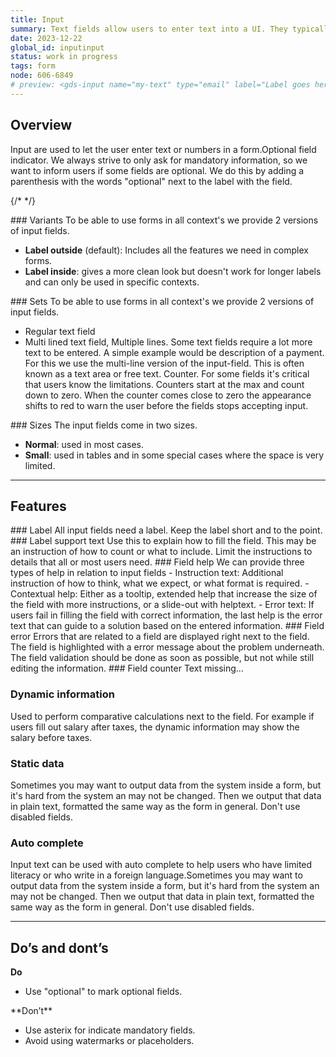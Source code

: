 ```yaml
---
title: Input
summary: Text fields allow users to enter text into a UI. They typically appear in forms and dialogs.
date: 2023-12-22
global_id: inputinput
status: work in progress
tags: form
node: 606-6849
# preview: <gds-input name="my-text" type="email" label="Label goes here" supporting-text="Supporting text goes here" clearable required >
---
```


## Overview 

Input are used to let the user enter text or numbers in a form.Optional field indicator. We always strive to only ask for mandatory information, so we want to inform users if some fields are optional. We do this by adding a parenthesis with the words "optional" next to the label with the field.

{/* <Playground component="input" story-id="2" /> */}

<Row>
<Col>
### Variants
To be able to use forms in all context's we provide 2 versions of input fields.

- **Label outside** (default): Includes all the features we need in complex forms.
- **Label inside**: gives a more clean look but doesn't work for longer labels and can only be used in specific contexts.

</Col>
<Col></Col>
</Row>

<Row>
<Col><FigmaSVG node="606-10125" caption="Default, label outside."/></Col>
<Col><FigmaSVG node="606-10127" caption="Option number 2 used only in  specific contexts."/></Col>
</Row>


<Row>
<Col>
### Sets
To be able to use forms in all context's we provide 2 versions of input fields.

- Regular text field
- Multi lined text field, Multiple lines. Some text fields require a lot more text to be entered. A simple example would be description of a payment. For this we use the multi-line version of the input-field. This is often known as a text area or free text. Counter. For some fields it's critical that users know the limitations. Counters start at the max and count down to zero. When the counter comes close to zero the appearance shifts to red to warn the user before the fields stops accepting input.

</Col>
<Col>
</Col>
</Row>

<Row>
<Col><FigmaSVG node="606-10336" caption="Regular and search field."/></Col>
<Col><FigmaSVG node="606-10338" caption="Free text field."/></Col>
</Row>


<Row>
<Col>
### Sizes
The input fields come in two sizes.

- **Normal**: used in most cases.
- **Small**: used in tables and in some special cases where the space is very limited.

</Col>
<Col><FigmaSVG node="606-10448" caption="Normal and small"/></Col>
</Row>

<hr />

## Features

<Row>
<Col>
### Label
All input fields need a label. Keep the label short and to the point.
</Col>
<Col><FigmaSVG node="607-10627" /></Col>
</Row>

<Row>
<Col>
### Label support text
Use this to explain how to fill the field. This may be an instruction of how to count or what to include. Limit the instructions to details that all or most users need.
</Col>
<Col><FigmaSVG node="607-10706" caption="Label support text visible."/></Col>
</Row>

<Row>
<Col>
### Field help
We can provide three types of help in relation to input fields
- Instruction text: Additional instruction of how to think, what we expect, or what format is required.
- Contextual help: Either as a tooltip, extended help that increase the size of the field with more instructions, or a slide-out with helptext.
- Error text: If users fail in filling the field with correct information, the last help is the error text that can guide to a solution based on the entered information.

</Col>
<Col><FigmaSVG node="609-10726" caption="Field instruction visible."/></Col>
</Row>

<Row>
<Col>
### Field error
Errors that are related to a field are displayed right next to the field. The field is highlighted with a error message about the problem underneath. 
The field validation should be done as soon as possible, but not while still editing the information.

</Col>
<Col><FigmaSVG node="768-6848" caption="Field error"/></Col>
</Row>

<Row>
<Col>
### Field counter
Text missing...
</Col>
<Col><FigmaSVG node="609-10804" caption="Field counter"/></Col>
</Row>

<Row>
<Col>

### Dynamic information

Used to perform comparative calculations next to the field. For example if users fill out salary after taxes, the dynamic information may show the salary before taxes.

</Col>
<Col><FigmaSVG node="619-6291" caption="Example on dynamic information"/></Col>
</Row>

<Row>
<Col>

### Static data

Sometimes you may want to output data from the system inside a form, but it's hard from the system an may not be changed. Then we output that data in plain text, formatted the same way as the form in general. Don't use disabled fields.

</Col>
<Col><FigmaSVG node="619-6359" caption="Example on static data"/></Col>
</Row>

<Row>
<Col>

### Auto complete
Input text can be used with auto complete to help users who have limited literacy or who write in a foreign language.Sometimes you may want to output data from the system inside a form, but it's hard from the system an may not be changed. Then we output that data in plain text, formatted the same way as the form in general. Don't use disabled fields.

</Col>
<Col><FigmaSVG node="619-6406" caption="Example on autocomplete"/></Col>
</Row>

<hr />

## Do’s and dont’s

<Row>
<Col>

**Do**

- Use "optional" to mark optional fields.

</Col>
<Col>
**Don’t**

- Use asterix for indicate mandatory fields.
- Avoid using watermarks or placeholders. 

</Col>
</Row>

<Row>
    <Col>
        <Do>
            <FigmaSVG node="647-6126" />
        </Do>
    </Col>
    <Col>
        <Dont>
            <FigmaSVG node="647-6129" />
        </Dont>
    </Col>
</Row>
<Row>
    <Col>
    </Col>
    <Col>
        <Dont>
            <FigmaSVG node="619-6615" />
        </Dont>
    </Col>
</Row>